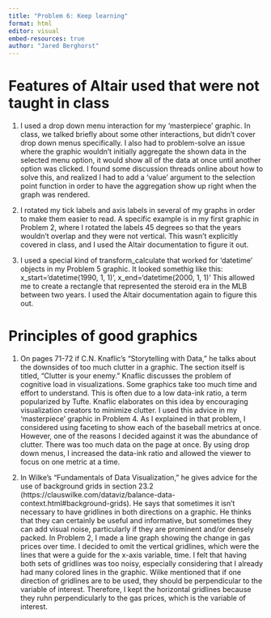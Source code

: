 ```yaml
---
title: "Problem 6: Keep learning"
format: html
editor: visual
embed-resources: true
author: "Jared Berghorst"
---
```


# Features of Altair used that were not taught in class

1. I used a drop down menu interaction for my 'masterpiece' graphic. In class, we talked briefly about some other interactions, but didn't cover drop down menus specifically. I also had to problem-solve an issue where the graphic wouldn't initially aggregate the shown data in the selected menu option, it would show all of the data at once until another option was clicked. I found some discussion threads online about how to solve this, and realized I had to add a 'value' argument to the selection point function in order to have the aggregation show up right when the graph was rendered.

2. I rotated my tick labels and axis labels in several of my graphs in order to make them easier to read. A specific example is in my first graphic in Problem 2, where I rotated the labels 45 degrees so that the years wouldn't overlap and they were not vertical. This wasn't explicitly covered in class, and I used the Altair documentation to figure it out.

3. I used a special kind of transform_calculate that worked for 'datetime' objects in my Problem 5 graphic. It looked somethig like this: 
    x_start='datetime(1990, 1, 1)',
    x_end='datetime(2000, 1, 1)'
This allowed me to create a rectangle that represented the steroid era in the MLB between two years. I used the Altair documentation again to figure this out.

# Principles of good graphics

1. On pages 71-72 if C.N. Knaflic's "Storytelling with Data," he talks about the downsides of too much clutter in a graphic. The section itself is titled, "Clutter is your enemy." Knaflic discusses the problem of cognitive load in visualizations. Some graphics take too much time and effort to understand. This is often due to a low data-ink ratio, a term popularized by Tufte. Knaflic elaborates on this idea by encouraging visualization creators to minimize clutter. I used this advice in my 'masterpiece' graphic in Problem 4. As I explained in that problem, I considered using faceting to show each of the baseball metrics at once. However, one of the reasons I decided against it was the abundance of clutter. There was too much data on the page at once. By using drop down menus, I increased the data-ink ratio and allowed the viewer to focus on one metric at a time. 

2. In Wilke's "Fundamentals of Data Visualization," he gives advice for the use of background grids in section 23.2 (https://clauswilke.com/dataviz/balance-data-context.html#background-grids). He says that sometimes it isn't necessary to have gridlines in both directions on a graphic. He thinks that they can certainly be useful and informative, but sometimes they can add visual noise, particularly if they are prominent and/or densely packed. In Problem 2, I made a line graph showing the change in gas prices over time. I decided to omit the vertical gridlines, which were the lines that were a guide for the x-axis variable, time. I felt that having both sets of gridlines was too noisy, especially considering that I already had many colored lines in the graphic. Wilke mentioned that if one direction of gridlines are to be used, they should be perpendicular to the variable of interest. Therefore, I kept the horizontal gridlines because they ruhn perpendicularly to the gas prices, which is the variable of interest.

